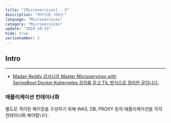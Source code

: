 ```yaml
---
title: "[Microservices] - 2"
description: "마이크로 서비스"
language: "Microservices"
category: "Microservices"
update: "2024-10-15"
hide: true
serisenumber: 2
---
```

## Intro
---
- [Madan Reddy 강사님의 Master Microservices with SpringBoot,Docker,Kubernetes 강의를 듣고 TIL 방식으로 정리한 글입니다.](https://www.udemy.com/course/master-microservices-with-spring-docker-kubernetes/)

### 애플리케이션 컨테이너화
별도로 격리된 패키징을 구성하기 위해 WAS, DB, PROXY 등의 애플리케이션을 각각 컨테이너화 해야합니다.